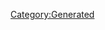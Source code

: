 {{Texts/Music
 |ID=20
 |MusicName=いけないボーダーライン
 |OfficialName=いけないボーダーライン
 |VocalName=ワルキューレ　美雲ΔJUNNA フレイアΔ鈴木みのり カナメΔ安野希世乃 レイナΔ東山奈央 マキナΔ西田望見
 |VocalNameLF=ワルキューレ　美雲ΔJUNNA　フレイアΔ鈴木みのり<br/>カナメΔ安野希世乃　レイナΔ東山奈央　マキナΔ西田望見
 |Description=作品：マクロスΔ<br/><br/>歌手：ワルキューレ<br/>　　　美雲ΔJUNNA　フレイアΔ鈴木みのり<br/>　　　カナメΔ安野希世乃　レイナΔ東山奈央<br/>　　　マキナΔ西田望見<br/><br/>作詞：西直紀<br/>作曲：コモリタミノル
 |BuyURL=https://recochoku.jp/song/S1002571428/
 |StoryDesc=惑星アル・シャハルでのヴァール鎮圧ライブの最中、<br/>正体不明の戦闘機部隊がワルキューレを襲う。<br/><br/>敵の猛攻に対しても毅然と歌い続けるワルキューレ。<br/>それに触発されたかのように、辺境の惑星から<br/>飛び出してきた少女は戦場へと駆け出していく。
 |StoryTitle=「ルンルン、ルンルン、ルンピカー！」
 |BannerId=4
 |AnmStoreURL=https://anime.dmkt-sp.jp/animestore/ci_pc?workId=20867
}}
[[Category:Generated]]
